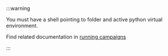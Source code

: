 
:::warning

You must have a shell pointing to folder <AppDirectory version={VERSION} /> and active python
virtual environment.

Find related documentation in [running
campaigns](/docs/user-guides/running-campaigns)

:::
